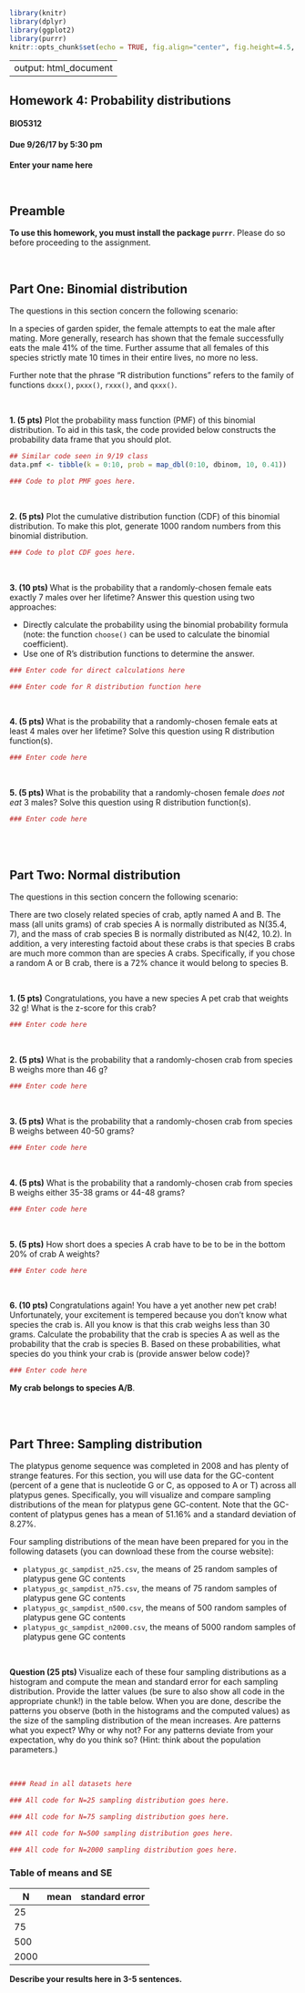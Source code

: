 ```r
library(knitr)
library(dplyr)
library(ggplot2)
library(purrr)
knitr::opts_chunk$set(echo = TRUE, fig.align="center", fig.height=4.5, fig.width=4.5)
```
---
output: html_document
---

## Homework 4: Probability distributions
#### BIO5312
#### Due 9/26/17 by 5:30 pm

**Enter your name here**

<br>

## Preamble 

**To use this homework, you must install the package `purrr`**. Please do so before proceeding to the assignment.

 

<br>

## Part One: Binomial distribution

The questions in this section concern the following scenario:

In a species of garden spider, the female attempts to eat the male after mating. More generally, research has shown that the female successfully eats the male 41% of the time. Further assume that all females of this species strictly mate 10 times in their entire lives, no more no less.

Further note that the phrase "R distribution functions" refers to the family of functions `dxxx()`, `pxxx()`, `rxxx()`, and `qxxx()`.

<br>

**1. (5 pts)** Plot the probability mass function (PMF) of this binomial distribution. To aid in this task, the code provided below constructs the probability data frame that you should plot.
```r
## Similar code seen in 9/19 class
data.pmf <- tibble(k = 0:10, prob = map_dbl(0:10, dbinom, 10, 0.41))
```

```r
### Code to plot PMF goes here.
```

<br>

**2. (5 pts)** Plot the cumulative distribution function (CDF) of this binomial distribution. To make this plot, generate 1000 random numbers from this binomial distribution.
```r
### Code to plot CDF goes here.
```

<br>

**3. (10 pts) ** What is the probability that a randomly-chosen female eats exactly 7 males over her lifetime? Answer this question using two approaches:

  + Directly calculate the probability using the binomial probability formula (note: the function `choose()` can be used to calculate the binomial coefficient).
  + Use one of R's distribution functions to determine the answer.
  
```r
### Enter code for direct calculations here
```

```r
### Enter code for R distribution function here
```

<br>

**4. (5 pts) ** What is the probability that a randomly-chosen female eats at least 4 males over her lifetime? Solve this question using R distribution function(s).

```r
### Enter code here
```

<br>

**5. (5 pts) ** What is the probability that a randomly-chosen female *does not eat* 3 males? Solve this question using R distribution function(s).

```r
### Enter code here
```

<br><br>

## Part Two: Normal distribution


The questions in this section concern the following scenario:

There are two closely related species of crab, aptly named A and B. The mass (all units grams) of crab species A is normally distributed as N(35.4, 7), and the mass of crab species B is normally distributed as N(42, 10.2). In addition, a very interesting factoid about these crabs is that species B crabs are much more common than are species A crabs. Specifically, if you chose a random A or B crab, there is a 72% chance it would belong to species B.

<br>

**1. (5 pts)** Congratulations, you have a new species A pet crab that weights 32 g! What is the z-score for this crab?
```r
### Enter code here
```

<br>

**2. (5 pts)** What is the probability that a randomly-chosen crab from species B weighs more than 46 g?
```r
### Enter code here
```

<br>

**3. (5 pts)** What is the probability that a randomly-chosen crab from species B weighs between 40-50 grams?
```r
### Enter code here
```

<br>

**4. (5 pts)** What is the probability that a randomly-chosen crab from species B weighs either 35-38 grams or 44-48 grams?
```r
### Enter code here
```

<br>

**5. (5 pts)** How short does a species A crab have to be to be in the bottom 20% of crab A weights?
```r
### Enter code here
```

<br>

**6. (10 pts) ** Congratulations again! You have a yet another new pet crab! Unfortunately, your excitement is tempered because you don't know what species the crab is. All you know is that this crab weighs less than 30 grams. Calculate the probability that the crab is species A as well as the probability that the crab is species B. Based on these probabilities, what species do you think your crab is (provide answer below code)?
```r
### Enter code here
```

**My crab belongs to species A/B**.


<br><br>

## Part Three: Sampling distribution

The platypus genome sequence was completed in 2008 and has plenty of strange features. For this section, you will use data for the GC-content (percent of a gene that is nucleotide G or C, as opposed to A or T) across all platypus genes. Specifically, you will visualize and compare sampling distributions of the mean for platypus gene GC-content. Note that the GC-content of platypus genes has a mean of 51.16% and a standard deviation of 8.27%.

Four sampling distributions of the mean have been prepared for you in the following datasets (you can download these from the course website):

  + `platypus_gc_sampdist_n25.csv`, the means of 25 random samples of platypus gene GC contents
  + `platypus_gc_sampdist_n75.csv`, the means of 75 random samples of platypus gene GC contents
  + `platypus_gc_sampdist_n500.csv`, the means of 500 random samples of platypus gene GC contents
  + `platypus_gc_sampdist_n2000.csv`, the means of 5000 random samples of platypus gene GC contents

<br>

**Question (25 pts) **
Visualize each of these four sampling distributions as a histogram and compute the mean and standard error for each sampling distribution. Provide the latter values (be sure to also show all code in the appropriate chunk!) in the table below. When you are done, describe the patterns you observe (both in the histograms and the computed values) as the size of the sampling distribution of the mean increases. Are patterns what you expect? Why or why not? For any patterns deviate from your expectation, why do you think so? (Hint: think about the population parameters.)

  
<br>

```r
#### Read in all datasets here
```

```r
### All code for N=25 sampling distribution goes here.
```

```r
### All code for N=75 sampling distribution goes here.
```

```r
### All code for N=500 sampling distribution goes here.
```

```r
### All code for N=2000 sampling distribution goes here.
```


### Table of means and SE

N    | mean | standard error
-----|------|---------------
25   |      |
75   |      |
500  |      |
2000 |      |


**Describe your results here in 3-5 sentences.**



